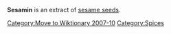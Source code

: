[[Category:Move to Wiktionary 2007-10]]
'''Sesamin''' is an extract of [[sesame|sesame seeds]].

[[Category:Spices]]


{{ingredient-stub}}